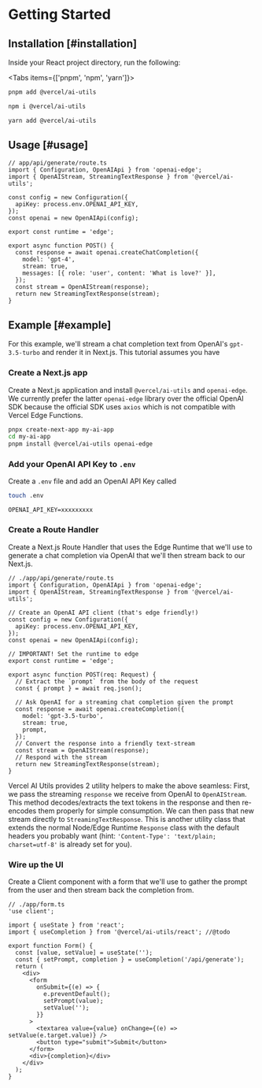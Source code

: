 
# Getting Started

## Installation [#installation]

Inside your React project directory, run the following:

<Tabs items={['pnpm', 'npm', 'yarn']}>
  <Tab>

```bash
pnpm add @vercel/ai-utils
```

   </Tab>
  <Tab>
  
```bash 
npm i @vercel/ai-utils
```
  
  </Tab>
  <Tab>
  
```bash 
yarn add @vercel/ai-utils 
```
  
  </Tab>
</Tabs>

## Usage [#usage]

```tsx {3,18-19}
// app/api/generate/route.ts
import { Configuration, OpenAIApi } from 'openai-edge';
import { OpenAIStream, StreamingTextResponse } from '@vercel/ai-utils';

const config = new Configuration({
  apiKey: process.env.OPENAI_API_KEY,
});
const openai = new OpenAIApi(config);

export const runtime = 'edge';

export async function POST() {
  const response = await openai.createChatCompletion({
    model: 'gpt-4',
    stream: true,
    messages: [{ role: 'user', content: 'What is love?' }],
  });
  const stream = OpenAIStream(response);
  return new StreamingTextResponse(stream);
}
```

## Example [#example]

For this example, we'll stream a chat completion text from OpenAI's `gpt-3.5-turbo` and render it in Next.js. This tutorial assumes you have

### Create a Next.js app

Create a Next.js application and install `@vercel/ai-utils` and `openai-edge`. We currently prefer the latter `openai-edge` library over the official OpenAI SDK because the official SDK uses `axios` which is not compatible with Vercel Edge Functions.

```sh
pnpx create-next-app my-ai-app
cd my-ai-app
pnpm install @vercel/ai-utils openai-edge
```

### Add your OpenAI API Key to `.env`

Create a `.env` file and add an OpenAI API Key called

```sh
touch .env
```

```env
OPENAI_API_KEY=xxxxxxxxx
```

### Create a Route Handler

Create a Next.js Route Handler that uses the Edge Runtime that we'll use to generate a chat completion via OpenAI that we'll then stream back to our Next.js.

```tsx
// ./app/api/generate/route.ts
import { Configuration, OpenAIApi } from 'openai-edge';
import { OpenAIStream, StreamingTextResponse } from '@vercel/ai-utils';

// Create an OpenAI API client (that's edge friendly!)
const config = new Configuration({
  apiKey: process.env.OPENAI_API_KEY,
});
const openai = new OpenAIApi(config);

// IMPORTANT! Set the runtime to edge
export const runtime = 'edge';

export async function POST(req: Request) {
  // Extract the `prompt` from the body of the request
  const { prompt } = await req.json();

  // Ask OpenAI for a streaming chat completion given the prompt
  const response = await openai.createCompletion({
    model: 'gpt-3.5-turbo',
    stream: true,
    prompt,
  });
  // Convert the response into a friendly text-stream
  const stream = OpenAIStream(response);
  // Respond with the stream
  return new StreamingTextResponse(stream);
}
```

Vercel AI Utils provides 2 utility helpers to make the above seamless: First, we pass the streaming `response` we receive from OpenAI to `OpenAIStream`. This method decodes/extracts the text tokens in the response and then re-encodes them properly for simple consumption. We can then pass that new stream directly to `StreamingTextResponse`. This is another utility class that extends the normal Node/Edge Runtime `Response` class with the default headers you probably want (hint: `'Content-Type': 'text/plain; charset=utf-8'` is already set for you).

### Wire up the UI

Create a Client component with a form that we'll use to gather the prompt from the user and then stream back the completion from.

```tsx
// ./app/form.ts
'use client';

import { useState } from 'react';
import { useCompletion } from '@vercel/ai-utils/react'; //@todo

export function Form() {
  const [value, setValue] = useState('');
  const { setPrompt, completion } = useCompletion('/api/generate');
  return (
    <div>
      <form
        onSubmit={(e) => {
          e.preventDefault();
          setPrompt(value);
          setValue('');
        }}
      >
        <textarea value={value} onChange={(e) => setValue(e.target.value)} />
        <button type="submit">Submit</button>
      </form>
      <div>{completion}</div>
    </div>
  );
}
```
